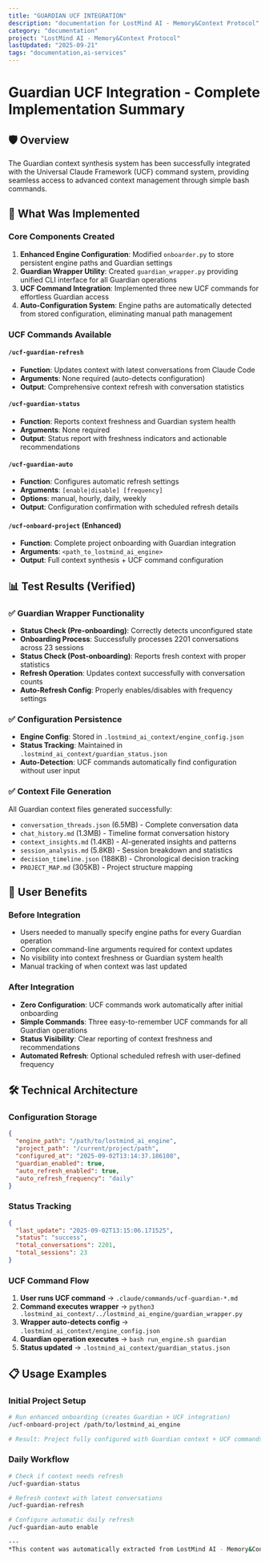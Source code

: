 ```yaml
---
title: "GUARDIAN UCF INTEGRATION"
description: "documentation for LostMind AI - Memory&Context Protocol"
category: "documentation"
project: "LostMind AI - Memory&Context Protocol"
lastUpdated: "2025-09-21"
tags: "documentation,ai-services"
---
```


# Guardian UCF Integration - Complete Implementation Summary

## 🛡️ Overview
The Guardian context synthesis system has been successfully integrated with the Universal Claude Framework (UCF) command system, providing seamless access to advanced context management through simple bash commands.

## 🚀 What Was Implemented

### Core Components Created
1. **Enhanced Engine Configuration**: Modified `onboarder.py` to store persistent engine paths and Guardian settings
2. **Guardian Wrapper Utility**: Created `guardian_wrapper.py` providing unified CLI interface for all Guardian operations
3. **UCF Command Integration**: Implemented three new UCF commands for effortless Guardian access
4. **Auto-Configuration System**: Engine paths are automatically detected from stored configuration, eliminating manual path management

### UCF Commands Available

#### `/ucf-guardian-refresh` 
- **Function**: Updates context with latest conversations from Claude Code
- **Arguments**: None required (auto-detects configuration)
- **Output**: Comprehensive context refresh with conversation statistics

#### `/ucf-guardian-status`
- **Function**: Reports context freshness and Guardian system health
- **Arguments**: None required
- **Output**: Status report with freshness indicators and actionable recommendations

#### `/ucf-guardian-auto`
- **Function**: Configures automatic refresh settings
- **Arguments**: `[enable|disable] [frequency]`
- **Options**: manual, hourly, daily, weekly
- **Output**: Configuration confirmation with scheduled refresh details

#### `/ucf-onboard-project` (Enhanced)
- **Function**: Complete project onboarding with Guardian integration
- **Arguments**: `<path_to_lostmind_ai_engine>`
- **Output**: Full context synthesis + UCF command configuration

## 📊 Test Results (Verified)

### ✅ Guardian Wrapper Functionality
- **Status Check (Pre-onboarding)**: Correctly detects unconfigured state
- **Onboarding Process**: Successfully processes 2201 conversations across 23 sessions
- **Status Check (Post-onboarding)**: Reports fresh context with proper statistics
- **Refresh Operation**: Updates context successfully with conversation counts
- **Auto-Refresh Config**: Properly enables/disables with frequency settings

### ✅ Configuration Persistence
- **Engine Config**: Stored in `.lostmind_ai_context/engine_config.json`
- **Status Tracking**: Maintained in `.lostmind_ai_context/guardian_status.json`
- **Auto-Detection**: UCF commands automatically find configuration without user input

### ✅ Context File Generation
All Guardian context files generated successfully:
- `conversation_threads.json` (6.5MB) - Complete conversation data
- `chat_history.md` (1.3MB) - Timeline format conversation history  
- `context_insights.md` (1.4KB) - AI-generated insights and patterns
- `session_analysis.md` (5.8KB) - Session breakdown and statistics
- `decision_timeline.json` (188KB) - Chronological decision tracking
- `PROJECT_MAP.md` (305KB) - Project structure mapping

## 🎯 User Benefits

### Before Integration
- Users needed to manually specify engine paths for every Guardian operation
- Complex command-line arguments required for context updates
- No visibility into context freshness or Guardian system health
- Manual tracking of when context was last updated

### After Integration
- **Zero Configuration**: UCF commands work automatically after initial onboarding
- **Simple Commands**: Three easy-to-remember UCF commands for all Guardian operations
- **Status Visibility**: Clear reporting of context freshness and recommendations
- **Automated Refresh**: Optional scheduled refresh with user-defined frequency

## 🛠️ Technical Architecture

### Configuration Storage
```json
{
  "engine_path": "/path/to/lostmind_ai_engine",
  "project_path": "/current/project/path", 
  "configured_at": "2025-09-02T13:14:37.186108",
  "guardian_enabled": true,
  "auto_refresh_enabled": true,
  "auto_refresh_frequency": "daily"
}
```

### Status Tracking
```json
{
  "last_update": "2025-09-02T13:15:06.171525",
  "status": "success",
  "total_conversations": 2201,
  "total_sessions": 23
}
```

### UCF Command Flow
1. **User runs UCF command** → `.claude/commands/ucf-guardian-*.md`
2. **Command executes wrapper** → `python3 .lostmind_ai_context/../lostmind_ai_engine/guardian_wrapper.py`
3. **Wrapper auto-detects config** → `.lostmind_ai_context/engine_config.json`
4. **Guardian operation executes** → `bash run_engine.sh guardian`
5. **Status updated** → `.lostmind_ai_context/guardian_status.json`

## 📋 Usage Examples

### Initial Project Setup
```bash
# Run enhanced onboarding (creates Guardian + UCF integration)
/ucf-onboard-project /path/to/lostmind_ai_engine

# Result: Project fully configured with Guardian context + UCF commands ready
```

### Daily Workflow
```bash
# Check if context needs refresh
/ucf-guardian-status

# Refresh context with latest conversations  
/ucf-guardian-refresh

# Configure automatic daily refresh
/ucf-guardian-auto enable 

---
*This content was automatically extracted from LostMind AI - Memory&Context Protocol. For the most up-to-date information, refer to the source project.*
